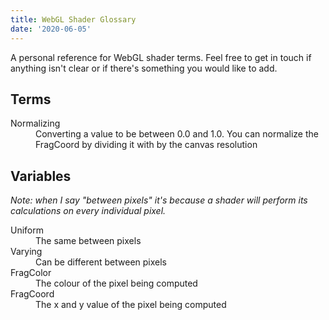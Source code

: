 ```yaml
---
title: WebGL Shader Glossary
date: '2020-06-05'
---
```


A personal reference for WebGL shader terms. Feel free to get in touch if anything isn't clear or if there's something you would like to add.

## Terms

<dl>
    <dt>Normalizing</dt>
    <dd>Converting a value to be between 0.0 and 1.0. You can normalize the FragCoord by dividing it with by the canvas resolution</dd>    
</dl>

## Variables

_Note: when I say "between pixels" it's because a shader will perform its calculations on every individual pixel._

<dl>
    <dt>Uniform</dt>
    <dd>The same between pixels</dd>
    <dt>Varying</dt>
    <dd>Can be different between pixels</dd>
    <dt>FragColor</dt>
    <dd>The colour of the pixel being computed</dd>
    <dt>FragCoord</dt>
    <dd>The x and y value of the pixel being computed</dd>
</dl>
